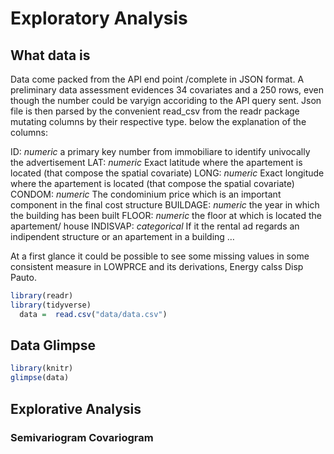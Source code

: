 # Exploratory Analysis {#exploratory}

## What data is

Data come packed from the API end point /complete in JSON format. A preliminary data assessment evidences 34 covariates and a  250 rows, even though the number could be varyign accoriding to the API query sent. Json file is then parsed by the convenient read_csv from the readr package mutating columns by their respective type. 
below the explanation of the columns:

ID: _numeric_ a primary key number from immobiliare to identify univocally the advertisement 
LAT: _numeric_ Exact latitude where the apartement is located (that compose the spatial covariate) 
LONG: _numeric_ Exact longitude where the apartement is located (that compose the spatial covariate)
CONDOM:  _numeric_ The condominium price which is an important component in the final cost structure
BUILDAGE: _numeric_ the year in which the building has been built
FLOOR: _numeric_ the floor at which is located the apartement/ house
INDISVAP: _categorical_ If it the rental ad regards an indipendent structure or an apartement in a building
...




At a first glance it could be possible to see some missing values in some consistent measure in LOWPRCE and its derivations, Energy calss Disp Pauto. 

```r
library(readr)
library(tidyverse)
  data =  read.csv("data/data.csv")
```

## Data Glimpse 
```r
library(knitr)
glimpse(data) 
```



## Explorative Analysis

###  Semivariogram Covariogram

